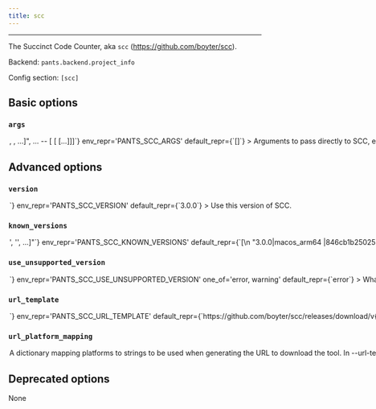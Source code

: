 ```yaml
---
title: scc
---
```



---

The Succinct Code Counter, aka `scc` (https://github.com/boyter/scc).

Backend: <span className="color--primary">`pants.backend.project_info`</span>

Config section: <span className="color--primary">`[scc]`</span>

<span className={styles.options}>

## Basic options

### `args`

<Option
  cli_repr={`--scc-args="[<shell_str>, <shell_str>, ...]", ... -- [<shell_str> [<shell_str> [...]]]`}
  env_repr='PANTS_SCC_ARGS'
  default_repr={`[]`}
>
Arguments to pass directly to SCC, e.g. `--scc-args='--no-cocomo'`.

Refer to to https://github.com/boyter/scc.
</Option>

## Advanced options

### `version`

<Option
  cli_repr={`--scc-version=<str>`}
  env_repr='PANTS_SCC_VERSION'
  default_repr={`3.0.0`}
>
Use this version of SCC.
</Option>

### `known_versions`

<Option
  cli_repr={`--scc-known-versions="['<str>', '<str>', ...]"`}
  env_repr='PANTS_SCC_KNOWN_VERSIONS'
  default_repr={`[\n  "3.0.0|macos_arm64 |846cb1b25025a0794d455719bc17cfb3f588576a58af1d95036f6c654e294f98|2006145",\n  "3.0.0|macos_x86_64|9c3064e477ab36e16204ad34f649372034bca4df669615eff5de4aa05b2ddf1a|2048134",\n  "3.0.0|linux_arm64 |04f9e797b70a678833e49df5e744f95080dfb7f963c0cd34f5b5d4712d290f33|1768037",\n  "3.0.0|linux_x86_64|13ca47ce00b5bd032f97f3af7aa8eb3c717b8972b404b155a378b09110e4aa0c|1948341"\n]`}
>

Known versions to verify downloads against.

Each element is a pipe-separated string of `version|platform|sha256|length`, where:
```
- `version` is the version string
- `platform` is one of [linux_arm64,linux_x86_64,macos_arm64,macos_x86_64],
- `sha256` is the 64-character hex representation of the expected sha256
digest of the download file, as emitted by `shasum -a 256`
- `length` is the expected length of the download file in bytes, as emitted by
`wc -c`
```

E.g., `3.1.2|macos_x86_64|6d0f18cd84b918c7b3edd0203e75569e0c7caecb1367bbbe409b44e28514f5be|42813`.

Values are space-stripped, so pipes can be indented for readability if necessary.
</Option>

### `use_unsupported_version`

<Option
  cli_repr={`--scc-use-unsupported-version=<UnsupportedVersionUsage>`}
  env_repr='PANTS_SCC_USE_UNSUPPORTED_VERSION'
  one_of='error, warning'
  default_repr={`error`}
>

What action to take in case the requested version of SCC is not supported.

Supported SCC versions: unspecified
</Option>

### `url_template`

<Option
  cli_repr={`--scc-url-template=<str>`}
  env_repr='PANTS_SCC_URL_TEMPLATE'
  default_repr={`https://github.com/boyter/scc/releases/download/v{version}/scc-{version}-{platform}.zip`}
>
URL to download the tool, either as a single binary file or a compressed file (e.g. zip file). You can change this to point to your own hosted file, e.g. to work with proxies or for access via the filesystem through a `file:$abspath` URL (e.g. `file:/this/is/absolute`, possibly by [templating the buildroot in a config file](https://www.pantsbuild.org/v2.11/docs/options#config-file-entries)).

Use `{version}` to have the value from --version substituted, and `{platform}` to have a value from --url-platform-mapping substituted in, depending on the current platform. For example, https://github.com/.../protoc-&#123;version&#125;-&#123;platform&#125;.zip.
</Option>

### `url_platform_mapping`

<Option
  cli_repr={`--scc-url-platform-mapping="{'key1': val1, 'key2': val2, ...}"`}
  env_repr='PANTS_SCC_URL_PLATFORM_MAPPING'
  default_repr={`{\n  "linux_arm64": "arm64-unknown-linux",\n  "linux_x86_64": "x86_64-unknown-linux",\n  "macos_arm64": "arm64-apple-darwin",\n  "macos_x86_64": "x86_64-apple-darwin"\n}`}
>
A dictionary mapping platforms to strings to be used when generating the URL to download the tool.

In --url-template, anytime the `{platform}` string is used, Pants will determine the current platform, and substitute `{platform}` with the respective value from your dictionary.

For example, if you define `{"macos_x86_64": "apple-darwin", "linux_x86_64": "unknown-linux"}, and run Pants on Linux with an intel architecture, then `&#123;platform&#125;` will be substituted in the --url-template option with unknown-linux.
</Option>

## Deprecated options

None

</span>